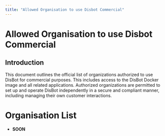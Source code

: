 ```yaml
---
title: "Allowed Organisation to use Disbot Commercial"
---
```


# Allowed Organisation to use Disbot Commercial

## Introduction

This document outlines the official list of organizations authorized to use DisBot for commercial purposes. 
This includes access to the DisBot Docker image and all related applications. Authorized organizations are permitted to set up and operate DisBot independently in a secure and compliant manner,
including managing their own customer interactions.

# Organisation List

- **SOON**
